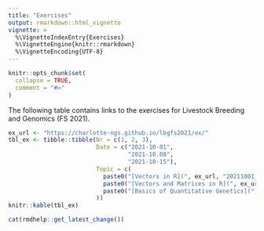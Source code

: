 ```yaml
---
title: "Exercises"
output: rmarkdown::html_vignette
vignette: >
  %\VignetteIndexEntry{Exercises}
  %\VignetteEngine{knitr::rmarkdown}
  %\VignetteEncoding{UTF-8}
---
```


```r
knitr::opts_chunk$set(
  collapse = TRUE,
  comment = "#>"
)
```

The following table contains links to the exercises for Livestock Breeding and Genomics (FS 2021).

```r
ex_url <- "https://charlotte-ngs.github.io/lbgfs2021/ex/"
tbl_ex <- tibble::tibble(Nr = c(1, 2, 3),
                         Date = c("2021-10-01",
                                  "2021-10.08",
                                  "2021-10-15"),
                         Topic = c(
                           paste0("[Vectors in R](", ex_url, "20211001_vectors_in_r.nb.nb.nb.html)", collapse = ""),
                           paste0("[Vectors and Matrices in R](", ex_url, "lbgfs2021_ex01_linalg.nb.html)", collapse = ""),
                           paste0("[Basics of Quantitative Genetics](", ex_url, "lbgfs2021_ex02_qgen.nb.html)", collapse = "")
                         ))
knitr::kable(tbl_ex)
```


```r
cat(rmdhelp::get_latest_change())
```

